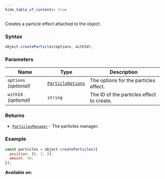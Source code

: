 ```yaml
---
hide_table_of_contents: true
---
```



Creates a particle effect attached to the object.

### Syntax

```js
object.createParticles(options, withId);
```

### Parameters

| Name                   | Type                                            | Description                               |
| ---------------------- | ----------------------------------------------- | ----------------------------------------- |
| `options` _(optional)_ | [`ParticleOptions`](/sdk/types/ParticleOptions) | The options for the particles effect.     |
| `withId` _(optional)_  | `string`                                        | The ID of the particles effect to create. |

### Returns

- [`ParticlesManager`](/sdk/types/ParticlesManager) - The particles manager.

### Example

```js
const particles = object.createParticles({
  position: [0, 2, 0],
  amount: 50,
});
```

**Available on:** <ClientTag />
